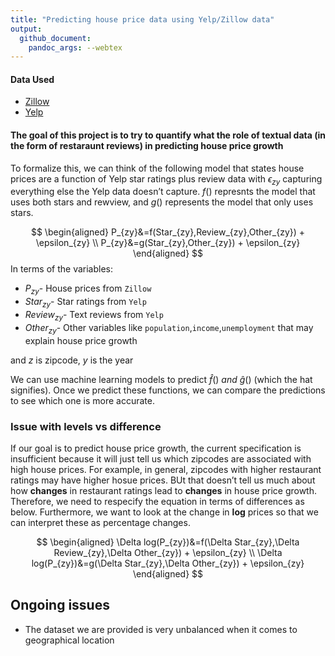 ```yaml
---
title: "Predicting house price data using Yelp/Zillow data"
output: 
  github_document:
    pandoc_args: --webtex
--- 
```


#### Data Used

- [Zillow](https://www.zillow.com/research/data/)
- [Yelp](https://www.yelp.com/dataset)


#### The goal of this project is to try to quantify what the role of textual data (in the form of restaraunt reviews) in predicting house price growth

To formalize this, we can think of the following model that states house prices are a function of Yelp star ratings plus review data with $\epsilon_{zy}$ capturing everything else the Yelp data doesn't capture. $f()$ represnts the model that uses both stars and rewview, and $g()$ represents the model that only uses stars. 

$$
\begin{aligned}
    P_{zy}&=f(Star_{zy},Review_{zy},Other_{zy}) + \epsilon_{zy} \\
    P_{zy}&=g(Star_{zy},Other_{zy}) + \epsilon_{zy}
\end{aligned}
$$
In terms of the variables: 

- $P_{zy}$- House prices from `Zillow`
- $Star_{zy}$- Star ratings from `Yelp`
- $Review_{zy}$- Text reviews from `Yelp`
- $Other_{zy}$- Other variables like `population`,`income`,`unemployment` that may explain house price growth

and $z$ is zipcode, $y$ is the year

We can use machine learning models to predict $\hat{f}() \ and \ \hat{g}()$ (which the hat signifies). Once we predict these functions, we can compare the predictions to see which one is more accurate. 

### Issue with levels vs difference
If our goal is to predict house price growth, the current specification is insufficient because it will just tell us which zipcodes are associated with high house prices. For example, in general, zipcodes with higher restaurant ratings may have higher hosue prices. BUt that doesn't tell us much about how **changes** in restaurant ratings lead to **changes** in house price growth. Therefore, we need to respecify the equation in terms of differences as below. Furthermore, we want to look at the change in **log** prices so that we can interpret these as percentage changes. 

$$
\begin{aligned}
    \Delta log(P_{zy})&=f(\Delta Star_{zy},\Delta Review_{zy},\Delta Other_{zy}) + \epsilon_{zy} \\
    \Delta log(P_{zy})&=g(\Delta Star_{zy},\Delta Other_{zy}) + \epsilon_{zy}
\end{aligned}
$$


## Ongoing issues

- The dataset we are provided is very unbalanced when it comes to geographical location
